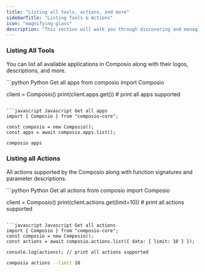 ```yaml
---
title: "Listing all tools, actions, and more"
sidebarTitle: "Listing Tools & Actions"
icon: "magnifying-glass"
description: "This section will walk you through discovering and managing the tools, integrations, actions, and more."
---
```


### Listing All Tools

You can list all available applications in Composio along with their logos, descriptions, and more.


<CodeGroup>
```python Python Get all apps
from composio import Composio

client = Composio()
print(client.apps.get())  # print all apps supported
```

```javascript Javascript Get all apps
import { Composio } from "composio-core";

const composio = new Composio();
const apps = await composio.apps.list();
```

```bash CLI Get all apps
composio apps
```


</CodeGroup>

### Listing all Actions

All actions supported by the Composio along with function signatures and parameter descriptions.

<CodeGroup>
```python Python Get all actions
from composio import Composio

client = Composio()
print(client.actions.get(limit=10)) # print all actions supported
```

```javascript Javascript Get all actions
import { Composio } from "composio-core";
const composio = new Composio();
const actions = await composio.actions.list({ data: { limit: 10 } });

console.log(actions); // print all actions supported
```

```bash CLI Get all actions
composio actions --limit 10
```
</CodeGroup>
